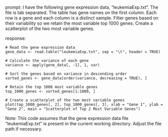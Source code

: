 prompt:
I have the following gene expression data, "leukemiaExp.txt". The file is tab separated. The table has gene names on the first column. Each row is a gene and each column is a distinct sample. Filter genes based on their variability so we retain the most variable top 1000 genes. Create a scatterplot of the two most variable genes.

response:
```
# Read the gene expression data
gene_data <- read.table("leukemiaExp.txt", sep = "\t", header = TRUE)

# Calculate the variance of each gene
variance <- apply(gene_data[, -1], 1, var)

# Sort the genes based on variance in descending order
sorted_genes <- gene_data[order(variance, decreasing = TRUE), ]

# Retain the top 1000 most variable genes
top_1000_genes <- sorted_genes[1:1000, ]

# Create a scatterplot of the two most variable genes
plot(top_1000_genes[, 2], top_1000_genes[, 3], xlab = "Gene 1", ylab = "Gene 2", main = "Scatterplot of Top 2 Most Variable Genes")

```
Note: This code assumes that the gene expression data file "leukemiaExp.txt" is present in the current working directory. Adjust the file path if necessary.
